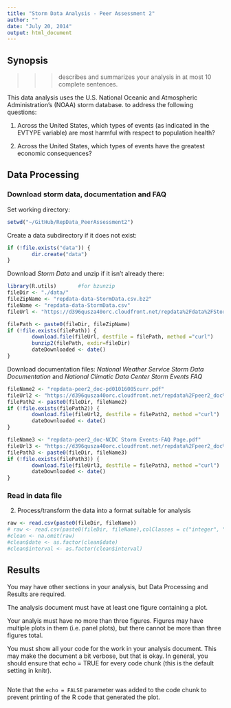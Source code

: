 ```yaml
---
title: "Storm Data Analysis - Peer Assessment 2"
author: ""
date: "July 20, 2014"
output: html_document
---
```

## Synopsis
 >>>describes and summarizes your analysis in at most 10 complete sentences.

This data analysis uses the U.S. National Oceanic and Atmospheric Administration's (NOAA) storm database. 
to address the following questions:

1.  Across the United States, which types of events (as indicated in the EVTYPE variable) are most harmful with respect to population health?

2. Across the United States, which types of events have the greatest economic consequences?

## Data Processing

### Download storm data, documentation and FAQ

Set working directory:
``` r
setwd("~/GitHub/RepData_PeerAssessment2")
```
Create a data subdirectory if it does not exist:
``` r
if (!file.exists("data")) {
        dir.create("data")
}
```
Download *Storm Data* and unzip if it isn't already there:
``` r
library(R.utils)       #for bzunzip
fileDir <- "./data/"
fileZipName <- "repdata-data-StormData.csv.bz2"
fileName <- "repdata-data-StormData.csv"
fileUrl <- "https://d396qusza40orc.cloudfront.net/repdata%2Fdata%2FStormData.csv.bz2"

filePath <- paste0(fileDir, fileZipName)
if (!file.exists(filePath)) {
        download.file(fileUrl, destfile = filePath, method ="curl")
        bunzip2(filePath, exdir=fileDir)
        dateDownloaded <- date()
}
```
Download documentation files:  *National Weather Service Storm Data Documentation* and *National Climatic Data Center Storm Events FAQ*
```r
fileName2 <- "repdata-peer2_doc-pd01016005curr.pdf"
fileUrl2 <- "https://d396qusza40orc.cloudfront.net/repdata%2Fpeer2_doc%2Fpd01016005curr.pdf"
filePath2 <- paste0(fileDir, fileName2) 
if (!file.exists(filePath2)) {
        download.file(fileUrl2, destfile = filePath2, method ="curl")
        dateDownloaded <- date()
}

fileName3 <- "repdata-peer2_doc-NCDC Storm Events-FAQ Page.pdf"
fileUrl3 <- "https://d396qusza40orc.cloudfront.net/repdata%2Fpeer2_doc%2FNCDC%20Storm%20Events-FAQ%20Page.pdf"
filePath3 <- paste0(fileDir, fileName3) 
if (!file.exists(filePath3)) {
        download.file(fileUrl3, destfile = filePath3, method ="curl")
        dateDownloaded <- date()
}
```

### Read in data file
2. Process/transform the data into a format suitable for analysis
``` r
raw <- read.csv(paste0(fileDir, fileName))
# raw <- read.csv(paste0(fileDir, fileName),colClasses = c("integer", "character", "integer"))
#clean <- na.omit(raw)
#clean$date <- as.factor(clean$date)
#clean$interval <- as.factor(clean$interval)
```

## Results
You may have other sections in your analysis, but Data Processing and Results are required.

The analysis document must have at least one figure containing a plot.

Your analyis must have no more than three figures. Figures may have multiple plots in them (i.e. panel plots), but there cannot be more than three figures total.

You must show all your code for the work in your analysis document. This may make the document a bit verbose, but that is okay. In general, you should ensure that echo = TRUE for every code chunk (this is the default setting in knitr).


```r

```

Note that the `echo = FALSE` parameter was added to the code chunk to prevent printing of the R code that generated the plot.
